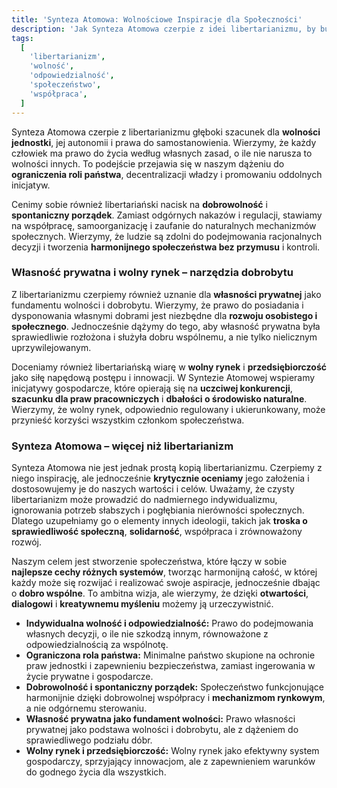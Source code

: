 ```yaml
---
title: 'Synteza Atomowa: Wolnościowe Inspiracje dla Społeczności'
description: 'Jak Synteza Atomowa czerpie z idei libertarianizmu, by budować bardziej otwarte, sprawiedliwe i innowacyjne społeczeństwo.'
tags:
  [
    'libertarianizm',
    'wolność',
    'odpowiedzialność',
    'społeczeństwo',
    'współpraca',
  ]
---
```


Synteza Atomowa czerpie z libertarianizmu głęboki szacunek dla **wolności jednostki**, jej autonomii i prawa do samostanowienia. Wierzymy, że każdy człowiek ma prawo do życia według własnych zasad, o ile nie narusza to wolności innych. To podejście przejawia się w naszym dążeniu do **ograniczenia roli państwa**, decentralizacji władzy i promowaniu oddolnych inicjatyw.

Cenimy sobie również libertariański nacisk na **dobrowolność** i **spontaniczny porządek**. Zamiast odgórnych nakazów i regulacji, stawiamy na współpracę, samoorganizację i zaufanie do naturalnych mechanizmów społecznych. Wierzymy, że ludzie są zdolni do podejmowania racjonalnych decyzji i tworzenia **harmonijnego społeczeństwa bez przymusu** i kontroli.

### Własność prywatna i wolny rynek – narzędzia dobrobytu

Z libertarianizmu czerpiemy również uznanie dla **własności prywatnej** jako fundamentu wolności i dobrobytu. Wierzymy, że prawo do posiadania i dysponowania własnymi dobrami jest niezbędne dla **rozwoju osobistego i społecznego**. Jednocześnie dążymy do tego, aby własność prywatna była sprawiedliwie rozłożona i służyła dobru wspólnemu, a nie tylko nielicznym uprzywilejowanym.

Doceniamy również libertariańską wiarę w **wolny rynek** i **przedsiębiorczość** jako siłę napędową postępu i innowacji. W Syntezie Atomowej wspieramy inicjatywy gospodarcze, które opierają się na **uczciwej konkurencji**, **szacunku dla praw pracowniczych** i **dbałości o środowisko naturalne**. Wierzymy, że wolny rynek, odpowiednio regulowany i ukierunkowany, może przynieść korzyści wszystkim członkom społeczeństwa.

### Synteza Atomowa – więcej niż libertarianizm

Synteza Atomowa nie jest jednak prostą kopią libertarianizmu. Czerpiemy z niego inspirację, ale jednocześnie **krytycznie oceniamy** jego założenia i dostosowujemy je do naszych wartości i celów. Uważamy, że czysty libertarianizm może prowadzić do nadmiernego indywidualizmu, ignorowania potrzeb słabszych i pogłębiania nierówności społecznych. Dlatego uzupełniamy go o elementy innych ideologii, takich jak **troska o sprawiedliwość społeczną**, **solidarność**, współpraca i zrównoważony rozwój.

Naszym celem jest stworzenie społeczeństwa, które łączy w sobie **najlepsze cechy różnych systemów**, tworząc harmonijną całość, w której każdy może się rozwijać i realizować swoje aspiracje, jednocześnie dbając o **dobro wspólne**. To ambitna wizja, ale wierzymy, że dzięki **otwartości**, **dialogowi** i **kreatywnemu myśleniu** możemy ją urzeczywistnić.

- **Indywidualna wolność i odpowiedzialność:** Prawo do podejmowania własnych decyzji, o ile nie szkodzą innym, równoważone z odpowiedzialnością za wspólnotę.
- **Ograniczona rola państwa:** Minimalne państwo skupione na ochronie praw jednostki i zapewnieniu bezpieczeństwa, zamiast ingerowania w życie prywatne i gospodarcze.
- **Dobrowolność i spontaniczny porządek:** Społeczeństwo funkcjonujące harmonijnie dzięki dobrowolnej współpracy i **mechanizmom rynkowym**, a nie odgórnemu sterowaniu.
- **Własność prywatna jako fundament wolności:** Prawo własności prywatnej jako podstawa wolności i dobrobytu, ale z dążeniem do sprawiedliwego podziału dóbr.
- **Wolny rynek i przedsiębiorczość:** Wolny rynek jako efektywny system gospodarczy, sprzyjający innowacjom, ale z zapewnieniem warunków do godnego życia dla wszystkich.
